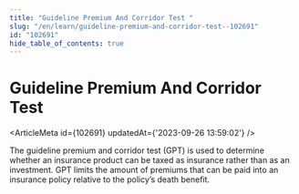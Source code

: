 ```yaml
---
title: "Guideline Premium And Corridor Test "
slug: "/en/learn/guideline-premium-and-corridor-test--102691"
id: "102691"
hide_table_of_contents: true
---
```



# Guideline Premium And Corridor Test 

<ArticleMeta id={102691} updatedAt={'2023-09-26 13:59:02'} />
<div className='border-solid border-b border-t-0 my-4 border-[var(--ifm-color-gray-300)]' />

The guideline premium and corridor test (GPT) is used to determine whether an insurance product can be taxed as insurance rather than as an investment. GPT limits the amount of premiums that can be paid into an insurance policy relative to the policy’s death benefit.
